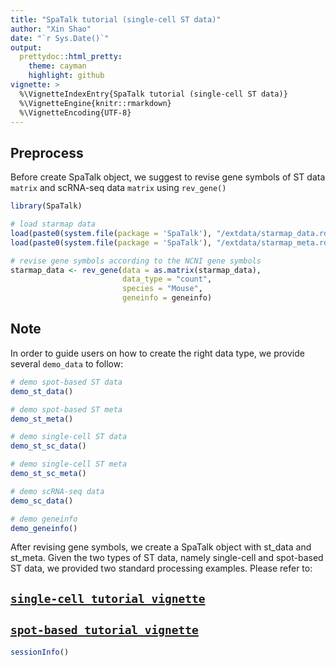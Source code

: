 ```yaml
---
title: "SpaTalk tutorial (single-cell ST data)"
author: "Xin Shao"
date: "`r Sys.Date()`"
output:
  prettydoc::html_pretty:
    theme: cayman
    highlight: github
vignette: >
  %\VignetteIndexEntry{SpaTalk tutorial (single-cell ST data)}
  %\VignetteEngine{knitr::rmarkdown}
  %\VignetteEncoding{UTF-8}
---
```


## **Preprocess**

Before create SpaTalk object, we suggest to revise gene symbols of ST data `matrix` and scRNA-seq data `matrix` using `rev_gene()`

```r
library(SpaTalk)

# load starmap data
load(paste0(system.file(package = 'SpaTalk'), "/extdata/starmap_data.rda"))
load(paste0(system.file(package = 'SpaTalk'), "/extdata/starmap_meta.rda"))

# revise gene symbols according to the NCNI gene symbols
starmap_data <- rev_gene(data = as.matrix(starmap_data),
                         data_type = "count",
                         species = "Mouse",
                         geneinfo = geneinfo)

```


## **Note**

In order to guide users on how to create the right data type, we provide several `demo_data` to follow:

```r
# demo spot-based ST data
demo_st_data()

# demo spot-based ST meta
demo_st_meta()

# demo single-cell ST data
demo_st_sc_data()

# demo single-cell ST meta
demo_st_sc_meta()

# demo scRNA-seq data
demo_sc_data()

# demo geneinfo
demo_geneinfo()

```

After revising gene symbols, we create a SpaTalk object with st_data and st_meta. Given the two types of ST data, namely single-cell and spot-based ST data, we provided two standard processing examples. Please refer to:

## [**`single-cell tutorial vignette`**](https://raw.githack.com/ZJUFanLab/SpaTalk/main/vignettes/sc_tutorial.pdf)

## [**`spot-based tutorial vignette`**](https://raw.githack.com/ZJUFanLab/SpaTalk/main/vignettes/spot_tutorial.pdf)

```r
sessionInfo()
```



